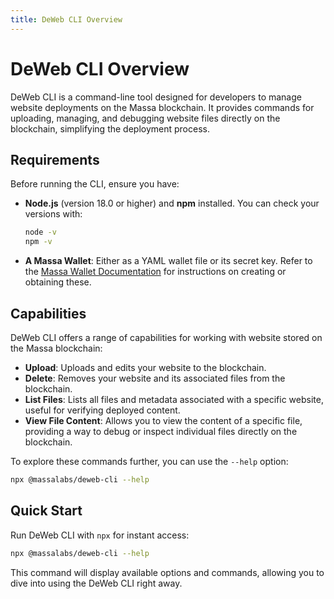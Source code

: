 ```yaml
---
title: DeWeb CLI Overview
---
```


# DeWeb CLI Overview

DeWeb CLI is a command-line tool designed for developers to manage website deployments on the Massa blockchain. 
It provides commands for uploading, managing, and debugging website files directly on the blockchain, simplifying the deployment process.

## Requirements

Before running the CLI, ensure you have:

- **Node.js** (version 18.0 or higher) and **npm** installed. You can check your versions with:
  ```bash
  node -v
  npm -v
  ```

- **A Massa Wallet**: Either as a YAML wallet file or its secret key.
    Refer to the [Massa Wallet Documentation](/docs/massaStation/massa-wallet/account-backup) for instructions on creating or obtaining these.

## Capabilities

DeWeb CLI offers a range of capabilities for working with website stored on the Massa blockchain:

- **Upload**: Uploads and edits your website to the blockchain.
- **Delete**: Removes your website and its associated files from the blockchain.
- **List Files**: Lists all files and metadata associated with a specific website, useful for verifying deployed content.
- **View File Content**: Allows you to view the content of a specific file, 
    providing a way to debug or inspect individual files directly on the blockchain.

To explore these commands further, you can use the `--help` option:

```bash
npx @massalabs/deweb-cli --help
```

## Quick Start

Run DeWeb CLI with `npx` for instant access:

```bash
npx @massalabs/deweb-cli --help
```

This command will display available options and commands, allowing you to dive into using the DeWeb CLI right away.

